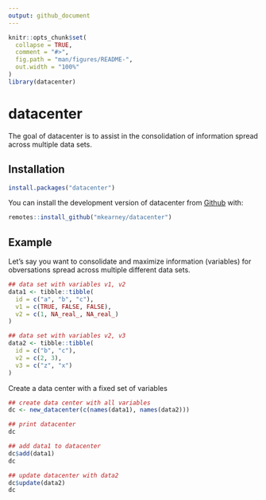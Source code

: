 ```yaml
---
output: github_document
---
```


<!-- README.md is generated from README.Rmd. Please edit that file -->

```r
knitr::opts_chunk$set(
  collapse = TRUE,
  comment = "#>",
  fig.path = "man/figures/README-",
  out.width = "100%"
)
library(datacenter)
```
# datacenter

The goal of datacenter is to assist in the consolidation of information spread 
across multiple data sets.

## Installation

<!-- You can install the released version of datacenter from [CRAN](https://CRAN.R-project.org) with: -->

``` r
install.packages("datacenter")
```

You can install the development version of datacenter from [Github](https://github.com/mkearney/datacenter) with:

``` r
remotes::install_github("mkearney/datacenter")
```


## Example

Let's say you want to consolidate and maximize information (variables) for 
obversations spread across multiple different data sets.

```r
## data set with variables v1, v2
data1 <- tibble::tibble(
  id = c("a", "b", "c"),
  v1 = c(TRUE, FALSE, FALSE),
  v2 = c(1, NA_real_, NA_real_)
)

## data set with variables v2, v3
data2 <- tibble::tibble(
  id = c("b", "c"),
  v2 = c(2, 3),
  v3 = c("z", "x")
)
```

Create a data center with a fixed set of variables

```r
## create data center with all variables
dc <- new_datacenter(c(names(data1), names(data2)))

## print datacenter
dc
```


```r
## add data1 to datacenter
dc$add(data1)
dc

## update datacenter with data2
dc$update(data2)
dc
```

